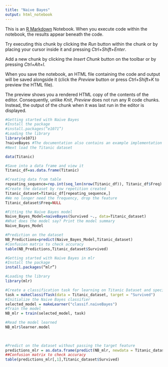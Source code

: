 ---
title: "Naive Bayes"
output: html_notebook
---

This is an [R Markdown](http://rmarkdown.rstudio.com) Notebook. When you execute code within the notebook, the results appear beneath the code. 

Try executing this chunk by clicking the *Run* button within the chunk or by placing your cursor inside it and pressing *Ctrl+Shift+Enter*. 


Add a new chunk by clicking the *Insert Chunk* button on the toolbar or by pressing *Ctrl+Alt+I*.

When you save the notebook, an HTML file containing the code and output will be saved alongside it (click the *Preview* button or press *Ctrl+Shift+K* to preview the HTML file).

The preview shows you a rendered HTML copy of the contents of the editor. Consequently, unlike *Knit*, *Preview* does not run any R code chunks. Instead, the output of the chunk when it was last run in the editor is displayed.



```{r}
#Getting started with Naive Bayes
#Install the package
#install.packages(“e1071”)
#Loading the library
library(e1071)
?naiveBayes #The documentation also contains an example implementation of Titanic dataset
#Next load the Titanic dataset
```

```{r}
data(Titanic)
```

```{r}
#Save into a data frame and view it
Titanic_df=as.data.frame(Titanic)
```

```{r}
#Creating data from table
repeating_sequence=rep.int(seq_len(nrow(Titanic_df)), Titanic_df$Freq) #This will repeat each combination equal to the frequency of each combination
#Create the dataset by row repetition created
Titanic_dataset=Titanic_df[repeating_sequence,]
#We no longer need the frequency, drop the feature
Titanic_dataset$Freq=NULL
```

```{r}
#Fitting the Naive Bayes model
Naive_Bayes_Model=naiveBayes(Survived ~., data=Titanic_dataset)
#What does the model say? Print the model summary
Naive_Bayes_Model
```
```{r}
#Prediction on the dataset
NB_Predictions=predict(Naive_Bayes_Model,Titanic_dataset)
#Confusion matrix to check accuracy
table(NB_Predictions,Titanic_dataset$Survived)

```

```{r}
#Getting started with Naive Bayes in mlr
#Install the package
install.packages(“mlr”)

```


```{r}
#Loading the library
library(mlr)
```
```{r}
#Create a classification task for learning on Titanic Dataset and specify the target feature
task = makeClassifTask(data = Titanic_dataset, target = "Survived")
#Initialize the Naive Bayes classifier
selected_model = makeLearner("classif.naiveBayes")
#Train the model
NB_mlr = train(selected_model, task)
```


```{r}
#Read the model learned  
NB_mlr$learner.model
  
 
```

```{r}
#Predict on the dataset without passing the target feature
predictions_mlr = as.data.frame(predict(NB_mlr, newdata = Titanic_dataset[,1:3]))
##Confusion matrix to check accuracy
table(predictions_mlr[,1],Titanic_dataset$Survived)
```

